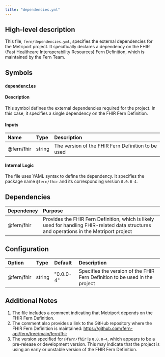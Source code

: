 ```yaml
---
title: "dependencies.yml"
---
```


## High-level description
This file, `fern/dependencies.yml`, specifies the external dependencies for the Metriport project. It specifically declares a dependency on the FHIR (Fast Healthcare Interoperability Resources) Fern Definition, which is maintained by the Fern Team.

## Symbols

### `dependencies`
#### Description
This symbol defines the external dependencies required for the project. In this case, it specifies a single dependency on the FHIR Fern Definition.

#### Inputs
| Name | Type | Description |
|:-----|:-----|:------------|
| @fern/fhir | string | The version of the FHIR Fern Definition to be used |

#### Internal Logic
The file uses YAML syntax to define the dependency. It specifies the package name `@fern/fhir` and its corresponding version `0.0.0-4`.

## Dependencies
| Dependency | Purpose |
|:-----------|:--------|
| @fern/fhir | Provides the FHIR Fern Definition, which is likely used for handling FHIR-related data structures and operations in the Metriport project |

## Configuration
| Option | Type | Default | Description |
|:-------|:-----|:--------|:------------|
| @fern/fhir | string | "0.0.0-4" | Specifies the version of the FHIR Fern Definition to be used in the project |

## Additional Notes
1. The file includes a comment indicating that Metriport depends on the FHIR Fern Definition.
2. The comment also provides a link to the GitHub repository where the FHIR Fern Definition is maintained: https://github.com/fern-api/fern/tree/main/fern/fhir
3. The version specified for `@fern/fhir` is `0.0.0-4`, which appears to be a pre-release or development version. This may indicate that the project is using an early or unstable version of the FHIR Fern Definition.